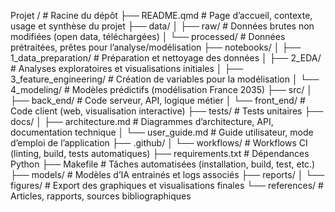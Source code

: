 Projet /                                # Racine du dépôt
├── README.qmd                         # Page d’accueil, contexte, usage et synthèse du projet
├── data/
│   ├── raw/                           # Données brutes non modifiées (open data, téléchargées)
│   └── processed/                     # Données prétraitées, prêtes pour l’analyse/modélisation
├── notebooks/
│   ├── 1_data_preparation/            # Préparation et nettoyage des données
│   ├── 2_EDA/                         # Analyses exploratoires et visualisations initiales
│   ├── 3_feature_engineering/         # Création de variables pour la modélisation
│   └── 4_modeling/                    # Modèles prédictifs (modélisation France 2035)
├── src/
│   ├── back_end/                      # Code serveur, API, logique métier
│   └── front_end/                     # Code client (web, visualisation interactive)
├── tests/                             # Tests unitaires
├── docs/
│   ├── architecture.md                # Diagrammes d’architecture, API, documentation technique
│   └── user_guide.md                  # Guide utilisateur, mode d’emploi de l’application
├── .github/
│   └── workflows/                     # Workflows CI (linting, build, tests automatiques)
├── requirements.txt                   # Dépendances Python
├── Makefile                           # Tâches automatisées (installation, build, test, etc.)
├── models/                            # Modèles d’IA entrainés et logs associés
├── reports/
│   └── figures/                       # Export des graphiques et visualisations finales
└── references/                        # Articles, rapports, sources bibliographiques

